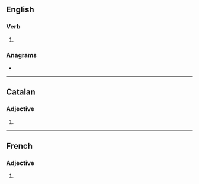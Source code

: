 {{also|impure s}}
==English==

===Verb===
{{head|en|verb form}}

# {{en-third-person singular of|impure}}

===Anagrams===
* {{anagrams|en|rumpies|spumier|umpires}}

----

==Catalan==

===Adjective===
{{head|ca|adjective form}}

# {{feminine plural of|impur|lang=ca}}

----

==French==

===Adjective===
{{fr-adj-form}}

# {{feminine plural of|impur|lang=fr}}